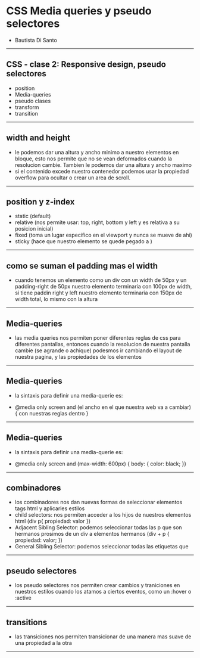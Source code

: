 

# CSS Media queries y pseudo selectores

- Bautista Di Santo

---

## CSS - clase 2: Responsive design, pseudo selectores

* position
* Media-queries
* pseudo clases
* transform
* transition

---

## width and height

* le podemos dar una altura y ancho minimo a nuestro elementos en bloque, esto nos permite que no se vean deformados cuando la resolucion cambie. Tambien le podemos dar una altura y ancho maximo
* si el contenido excede nuestro contenedor podemos usar la propiedad overflow para ocultar o crear un area de scroll. 

---

## position y z-index

* static (default)
* relative (nos permite usar: top, right, bottom y left y es relativa a su posicion inicial)
* fixed (toma un lugar especifico en el viewport y nunca se mueve de ahi)
* sticky (hace que nuestro elemento se quede pegado a )

---

## como se suman el padding mas el width

* cuando tenemos un elemento como un div con un width de 50px y un padding-right de 50px nuestro elemento terminaria con 100px de width, si tiene paddin right y 
left nuestro elemento terminaria con 150px de width total, lo mismo con la altura

---

## Media-queries

* las media queries nos permiten poner diferentes reglas de css para diferentes pantallas,
 entonces cuando la resolucion de nuestra pantalla cambie (se agrande o achique) podesmos ir cambiando el layout de nuestra pagina, y las propiedades de los elementos

---

## Media-queries

* la sintaxis para definir una media-querie es: 

* @media only screen and (el ancho en el que nuestra web va a cambiar) { con nuestras reglas dentro }

--- 

## Media-queries

* la sintaxis para definir una media-querie es: 

* @media only screen and (max-width: 600px) { body: { color: black; }}

---

## combinadores

* los combinadores nos dan nuevas formas de seleccionar elementos tags html y aplicarles estilos
* child selectors: nos permiten acceder a los hijos de nuestros elementos html (div p{ propiedad: valor })
* Adjacent Sibling Selector: podemos seleccionar todas las p que son hermanos prosimos de un div a elementos hermanos (div + p { propiedad: valor; })
* General Sibling Selector: podemos seleccionar todas las etiquetas que 

---

## pseudo selectores

* los pseudo selectores nos permiten crear cambios y traniciones en nuestros estilos cuando los atamos a ciertos eventos, como un :hover o :active 

--- 

 ## transitions

 * las transiciones nos permiten transicionar de una manera mas suave de una propiedad a la otra

---
